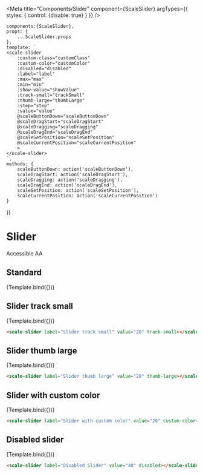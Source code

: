 
<Meta
    title="Components/Slider"
    component={ScaleSlider}
    argTypes={{
        styles: {
            control: {disable: true}
        }
    }}
/>

    components:{ScaleSlider},
    props: {
        ...ScaleSlider.props
    },
    template: `
    <scale-slider
        :custom-class="customClass"
        :custom-color="customColor"
        :disabled="disabled"
        :label="label"
        :max="max"
        :min="min"
        :show-value="showValue"
        :track-small="trackSmall"
        :thumb-large="thumbLarge"
        :step="step"
        :value="value"
        @scaleButtonDown="scaleButtonDown"
        @scaleDragStart="scaleDragStart"
        @scaleDragging="scaleDragging"
        @scaleDragEnd="scaleDragEnd"
        @scaleSetPosition="scaleSetPosition"
        @scaleCurrentPosition="scaleCurrentPosition"
        >
    </scale-slider>
    `,
    methods: {
        scaleButtonDown: action('scaleButtonDown'),
        scaleDragStart: action('scaleDragStart'),
        scaleDragging: action('scaleDragging'),
        scaleDragEnd: action('scaleDragEnd'),
        scaleSetPosition: action('scaleSetPosition'),
        scaleCurrentPosition: action('scaleCurrentPosition')
    }
})

<div style={{display: 'inline-flex', alignItems: 'center', justifyContent: 'space-between', width: '100%'}}>
    <h1>Slider</h1>
    <scale-tag styles={"{\"tag\":{\"background\":\"#32A032\"}}"}>Accessible AA</scale-tag>
</div>

## Standard

<Canvas withSource="none">
    <Story
        name="Standard"
        args={{
            label: 'Standard',
            value: 20
        }}
        >
        {Template.bind({})}
    </Story>
</Canvas>

<ArgsTable story='Standard' />

## Slider track small

<Canvas withSource="none">
    <Story
        name="Slider track small"
        args={{
            label: 'Slider track small',
            value: 20,
            trackSmall: true,
        }}>
        {Template.bind({})}
    </Story>
</Canvas>

```html
<scale-slider label="Slider track small" value="20" track-small></scale-slider>
```

## Slider thumb large

<Canvas withSource="none">
    <Story
        name="Slider thumb large"
        args={{
            label: 'Slider thumb large',
            value: 20,
            thumbLarge: true,
        }}>
        {Template.bind({})}
    </Story>
</Canvas>

```html
<scale-slider label="Slider thumb large" value="20" thumb-large></scale-slider>
```

## Slider with custom color

<Canvas withSource="none">
    <Story
        name="Slider with custom color"
        args={{
            label: 'Slider with custom color',
            value: 20,
            customColor: "#009DE0"
        }}
        >
        {Template.bind({})}
    </Story>
</Canvas>

```html
<scale-slider label="Slider with custom color" value="20" custom-color="#009DE0"></scale-slider>
```

## Disabled slider

<Canvas withSource="none">
    <Story
        name="Disabled Slider"
        args={{
            label: 'Disabled Slider',
            value: 40,
            disabled: true
        }}>
        {Template.bind({})}
    </Story>
</Canvas>

```html
<scale-slider label="Disabled Slider" value="40" disabled></scale-slider>
```

